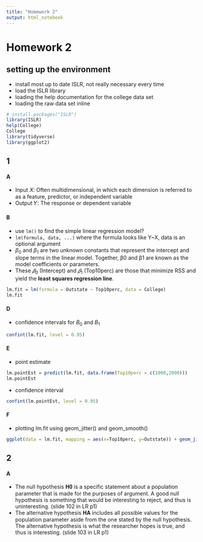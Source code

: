 ```yaml
---
title: "Homework 2"
output: html_notebook
---
```


# Homework 2

## setting up the environment 
- install most up to date ISLR, not really necessary every time
- load the ISLR library
- loading the help documentation for the college data set
- loading the raw data set inline
```r
# install.packages("ISLR")
library(ISLR)
help(College)
College
library(tidyverse)
library(ggplot2)
```
## 1

#### A
- Input 𝑋: Often multidimensional, in which each dimension is referred to as a feature, predictor, or independent variable
- Output 𝑌: The response or dependent variable

#### B
- use `lm()` to find the simple linear regression model?
- `lm(formula, data, ...)` where the formula looks like Y~X, data is an optional argument
- $β_0$ and $β_1$ are two unknown constants that represent the intercept and slope terms in the linear model. Together, β0 and β1 are known as the model coefficients or parameters.
- These $𝛽_0$ (Intercept) and $𝛽_1$ (Top10perc) are those that minimize RSS and
yield the **least squares regression line**.

```r
lm.fit = lm(formula = Outstate ~ Top10perc, data = College)
lm.fit
```


#### D
- confidence intervals for $B_0$ and $B_1$
```r
confint(lm.fit, level = 0.95)
```

#### E
- point estimate
```r
lm.pointEst = predict(lm.fit, data.frame(Top10perc = c(1000,2000)))
lm.pointEst
```
- confidence interval
```r
confint(lm.pointEst, level = 0.95)
```

#### F
- plotting lm.fit using geom_jitter() and geom_smooth()
```r
ggplot(data = lm.fit, mapping = aes(x=Top10perc, y=Outstate)) + geom_jitter() + geom_smooth() + theme_bw()
```

## 2

#### A
- The null hypothesis 𝐇𝟎 is a specific statement about a population parameter that is made for the purposes of argument.
A good null hypothesis is something that would be interesting to reject, and thus is uninteresting. (slide 102 in LR p1)
- The alternative hypothesis 𝐇𝐀 includes all possible values for the population parameter aside from the one stated by the null hypothesis.
The alternative hypothesis is what the researcher hopes is true, and thus is interesting. (slide 103 in LR p1)



